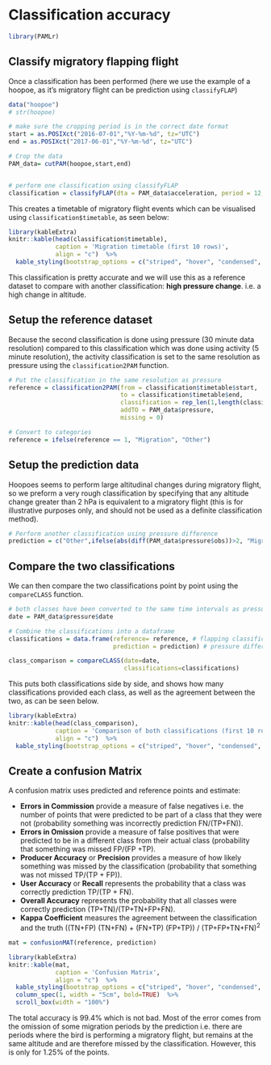 # Classification accuracy {#accuracy}


```r
library(PAMLr)
```

## Classify migratory flapping flight

Once a classification has been performed (here we use the example of a hoopoe, as it's migratory flight can be prediction using `classifyFLAP`)

```r
data("hoopoe")
# str(hoopoe)

# make sure the cropping period is in the correct date format
start = as.POSIXct("2016-07-01","%Y-%m-%d", tz="UTC")
end = as.POSIXct("2017-06-01","%Y-%m-%d", tz="UTC")

# Crop the data
PAM_data= cutPAM(hoopoe,start,end)


# perform one classification using classifyFLAP
classification = classifyFLAP(dta = PAM_data$acceleration, period = 12, toPLOT = FALSE)
```


This creates a timetable of migratory flight events which can be visualised using `classification$timetable`, as seen below:



```r
library(kableExtra)
knitr::kable(head(classification$timetable),
             caption = 'Migration timetable (first 10 rows)',
             align = "c")  %>%
  kable_styling(bootstrap_options = c("striped", "hover", "condensed", "responsive")) 
```




This classification is pretty accurate and we will use this as a reference dataset to compare with another classification: **high pressure change**. i.e. a high change in altitude.



## Setup the reference dataset

Because the second classification is done using pressure (30 minute data resolution) compared to this classification which was done using activity (5 minute resolution), the activity classification is set to the same resolution as pressure using the `classification2PAM` function.

```r
# Put the classification in the same resolution as pressure
reference = classification2PAM(from = classification$timetable$start,
                               to = classification$timetable$end,
                               classification = rep_len(1,length(classification$timetable$end)),
                               addTO = PAM_data$pressure,
                               missing = 0)

# Convert to categories
reference = ifelse(reference == 1, "Migration", "Other")
```

##  Setup the prediction data 

Hoopoes seems to perform large altitudinal changes during migratory flight, so we preform a very rough classification by specifying that any altitude change greater than 2 hPa is equivalent to a migratory flight (this is for illustrative purposes only, and should not be used as a definite classification method).

```r
# Perform another classification using pressure difference
prediction = c("Other",ifelse(abs(diff(PAM_data$pressure$obs))>2, "Migration", "Other"))
```

## Compare the two classifications

We can then compare the two classifications point by point using the `compareCLASS` function.

```r
# both classes have been converted to the same time intervals as pressure, so use those dates
date = PAM_data$pressure$date

# Combine the classifications into a dataframe
classifications = data.frame(reference= reference, # flapping classification
                             prediction = prediction) # pressure difference classification

class_comparison = compareCLASS(date=date,
                                classifications=classifications)
```

This puts both classifications side by side, and shows how many classifications provided each class, as well as the agreement between the two, as can be seen below.

```r
library(kableExtra)
knitr::kable(head(class_comparison),
             caption = 'Comparison of both classifications (first 10 rows)',
             align = "c")  %>%
  kable_styling(bootstrap_options = c("striped", "hover", "condensed", "responsive")) 
```


## Create a confusion Matrix

A confusion matrix uses predicted and reference points and estimate:

* **Errors in Commission** provide a measure of false negatives i.e. the number of points that were predicted to be part of a class that they were not (probability something was incorrectly prediction FN/(TP+FN)). 
* **Errors in Omission** provide a measure of false positives that were predicted to be in a different class from their actual class (probability that something was missed FP/(FP +TP). 
* **Producer Accuracy** or **Precision** provides a measure of how likely something was missed by the classification (probability that something was not missed TP/(TP + FP)). 
* **User Accuracy** or **Recall** represents the probability that a class was correctly prediction TP/(TP + FN).
* **Overall Accuracy** represents the probability that all classes were correctly prediction (TP+TN)/(TP+TN+FP+FN). 
* **Kappa Coefficient** measures the agreement between the classification and the truth ((TN+FP) (TN+FN) + (FN+TP) (FP+TP)) / (TP+FP+TN+FN)^2^


```r
mat = confusionMAT(reference, prediction)
```


```r
library(kableExtra)
knitr::kable(mat,
             caption = 'Confusion Matrix',
             align = "c")  %>%
  kable_styling(bootstrap_options = c("striped", "hover", "condensed", "responsive")) %>%
  column_spec(1, width = "5cm", bold=TRUE)  %>%
  scroll_box(width = "100%")
```

The total accuracy is 99.4% which is not bad. Most of the error comes from  the omission of some migration periods by the prediction i.e. there are periods where the bird is performing a migratory flight, but remains at the same altitude and are therefore missed by the classification. However, this is only for 1.25% of the points.